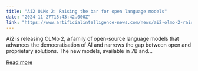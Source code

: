 ```yaml
---
title: "Ai2 OLMo 2: Raising the bar for open language models"
date: "2024-11-27T18:43:42.000Z"
link: "https://www.artificialintelligence-news.com/news/ai2-olmo-2-raising-bar-open-language-models/?utm_source=rss&utm_medium=rss&utm_campaign=ai2-olmo-2-raising-bar-open-language-models"
---
```


Ai2 is releasing OLMo 2, a family of open-source language models that advances the democratisation of AI and narrows the gap between open and proprietary solutions. The new models, available in 7B and...

[Read more](https://www.artificialintelligence-news.com/news/ai2-olmo-2-raising-bar-open-language-models/?utm_source=rss&utm_medium=rss&utm_campaign=ai2-olmo-2-raising-bar-open-language-models)
